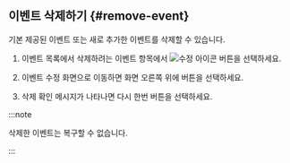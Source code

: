 ## 이벤트 삭제하기 {#remove-event}

기본 제공된 이벤트 또는 새로 추가한 이벤트를 삭제할 수 있습니다. 

1. 이벤트 목록에서 삭제하려는 이벤트 항목에서 ![수정 아이콘](/img/ico-edit.svg) 버튼을 선택하세요. 

1. 이벤트 수정 화면으로 이동하면 화면 오른쪽 위에 <Cmdname sid="delete" className="uitext" /> 버튼을 선택하세요.

1. 삭제 확인 메시지가 나타나면 다시 한번 <Cmdname sid="delete" className="uitext" /> 버튼을 선택하세요.

:::note

삭제한 이벤트는 복구할 수 없습니다.

:::